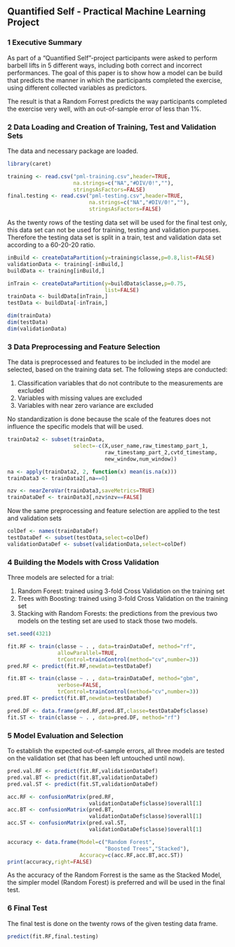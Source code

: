 ## Quantified Self - Practical Machine Learning Project 

### 1 Executive Summary 
As part of a "Quantified Self"-project participants were asked to perform barbell lifts in 5 different ways, including both correct and incorrect performances. The goal of this paper is to show how a model can be build that predicts the manner in which the participants completed the exercise, using different collected variables as predictors.

The result is that a Random Forrest predicts the way participants completed the exercise very well, with an out-of-sample error of less than 1%.

### 2 Data Loading and Creation of Training, Test and Validation Sets
The data and necessary package are loaded.

```r
library(caret)

training <- read.csv("pml-training.csv",header=TRUE,
                     na.strings=c("NA","#DIV/0!",""),
                     stringsAsFactors=FALSE)
final.testing <- read.csv("pml-testing.csv",header=TRUE,
                          na.strings=c("NA","#DIV/0!",""),
                          stringsAsFactors=FALSE)
```

As the twenty rows of the testing data set will be used for the final test only, this data set can not be used for training, testing and validation purposes. Therefore the testing data set is split in a train, test and validation data set according to a 60-20-20 ratio.

```r
inBuild <- createDataPartition(y=training$classe,p=0.8,list=FALSE)
validationData <- training[-inBuild,]
buildData <- training[inBuild,]

inTrain <- createDataPartition(y=buildData$classe,p=0.75,
                               list=FALSE)
trainData <- buildData[inTrain,]
testData <- buildData[-inTrain,]

dim(trainData)
dim(testData)
dim(validationData)
```

### 3 Data Preprocessing and Feature Selection
The data is preprocessed and features to be included in the model are selected, based on the training data set. The following steps are conducted:

1. Classification variables that do not contribute to the measurements are excluded
2. Variables with missing values are excluded
3. Variables with near zero variance are excluded

No standardization is done because the scale of the features does not influence the specific models that will be used.

```r
trainData2 <- subset(trainData,
                     select=-c(X,user_name,raw_timestamp_part_1,
                               raw_timestamp_part_2,cvtd_timestamp,
                               new_window,num_window))

na <- apply(trainData2, 2, function(x) mean(is.na(x)))
trainData3 <- trainData2[,na==0]

nzv <- nearZeroVar(trainData3,saveMetrics=TRUE)
trainDataDef <- trainData3[,nzv$nzv==FALSE]
```

Now the same preprocessing and feature selection are applied to the test and validation sets
```r
colDef <- names(trainDataDef)
testDataDef <- subset(testData,select=colDef)
validationDataDef <- subset(validationData,select=colDef)
```

### 4 Building the Models with Cross Validation
Three models are selected for a trial:

1. Random Forest: trained using 3-fold Cross Validation on the training set 
2. Trees with Boosting: trained using 3-fold Cross Validation on the training set
3. Stacking with Random Forests: the predictions from the previous two models on the testing set are used to stack those two models.

```r
set.seed(4321)

fit.RF <- train(classe ~ . , data=trainDataDef, method="rf",
                allowParallel=TRUE,
                trControl=trainControl(method="cv",number=3))
pred.RF <- predict(fit.RF,newdata=testDataDef)

fit.BT <- train(classe ~ . , data=trainDataDef, method="gbm",
                verbose=FALSE,
                trControl=trainControl(method="cv",number=3))
pred.BT <- predict(fit.BT,newdata=testDataDef)

pred.DF <- data.frame(pred.RF,pred.BT,classe=testDataDef$classe)
fit.ST <- train(classe ~ . , data=pred.DF, method="rf")
```

### 5 Model Evaluation and Selection
To establish the expected out-of-sample errors, all three models are tested on the validation set (that has been left untouched until now).

```r
pred.val.RF <- predict(fit.RF,validationDataDef)
pred.val.BT <- predict(fit.BT,validationDataDef)
pred.val.ST <- predict(fit.ST,validationDataDef)

acc.RF <- confusionMatrix(pred.RF,
                          validationDataDef$classe)$overall[1]
acc.BT <- confusionMatrix(pred.BT,
                          validationDataDef$classe)$overall[1]
acc.ST <- confusionMatrix(pred.val.ST,
                          validationDataDef$classe)$overall[1]

accuracy <- data.frame(Model=c("Random Forest",
                               "Boosted Trees","Stacked"),
                       Accuracy=c(acc.RF,acc.BT,acc.ST))
print(accuracy,right=FALSE)
```

As the accuracy of the Random Forrest is the same as the Stacked Model, the simpler model (Random Forest) is preferred and will be used in the final test.

### 6 Final Test
The final test is done on the twenty rows of the given testing data frame.

```r
predict(fit.RF,final.testing)
```
